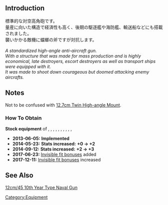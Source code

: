 {{EquipmentInfo|48}}

==Introduction==
標準的な対空高角砲です。<br>
量産に向いた構造で経済性も高く、後期の駆逐艦や海防艦、輸送船などにも搭載されました。<br>
襲いかかる敵機に蟷螂の斧ですが対抗します。
<br>
<br>
''A standardized high-angle anti-aircraft gun.''<br>
''With a structure that was made for mass production and is highly economical, late destroyers, escort destroyers as well as transport ships were equipped with it.''<br>
''It was made to shoot down courageous but doomed attacking enemy aircrafts.''

==Notes==
Not to be confused with [[12.7cm Twin High-angle Mount]].

<div class="mw-collapsible"><h3>How To Obtain</h3>
<div class="mw-collapsible-content">
'''Stock equipment''' of {{Ship/Link|Fumizuki Kai}}, {{Ship/Link|Kikuzuki Kai}}, {{Ship/Link|Kisaragi Kai}}, {{Ship/Link|Mikazuki Kai}}, {{Ship/Link|Minazuki Kai}}, {{Ship/Link|Mochizuki Kai}}, {{Ship/Link|Mutsuki Kai}}, {{Ship/Link|Nagatsuki Kai}}, {{Ship/Link|Satsuki Kai}}, {{Ship/Link|Yayoi Kai}}, {{Ship/Link|Yuubari Kai}}

</div></div>


<div class="mw-collapsible><h3>Updates History</h3>
<div class="mw-collapsible-content>
* '''2013-06-05:''' '''Implemented'''
* '''2014-05-23:''' '''Stats increased:'''  '''{{AA}}+0 → {{AA}}+2 '''
* '''2014-09-12:''' '''Stats increased:'''  '''{{AA}}+2 → {{AA}}+3 '''
* '''2017-06-23:''' [[Gun Fit Bonuses|Invisible fit bonuses]] added
* '''2017-12-11:''' [[Gun Fit Bonuses|Invisible fit bonuses]] increased
</div></div>

==See Also==
[[wikipedia:Type 10 120mm AA gun|12cm/45 10th Year Type Naval Gun]]
{{Equipmentlist}}
[[Category:Equipment]]